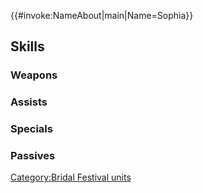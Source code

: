 {{#invoke:NameAbout|main|Name=Sophia}}{{HeroPage Tabs}}
{{Hero Infobox
|Name=Sophia
|Title=Prescient Bride
|WeaponType=Red Tome
|MoveType=Flying
|Origin=Fire Emblem: The Binding Blade
|Gender=Female
|actorEN=Wendee Lee
|actorJP=大西沙織
|artist=たん旦
|additionDate=May 20, 2022
|releaseDate=May 20, 2022
|cv1=5
|cv2=1000100
|TagID=花嫁ソフィーヤ
|InternalID=807
|Properties=special
|description=Half-dragon gifted with the power of prophecy. She can feel the hopes and dreams of all the people present at the festival. Appears in Fire Emblem: The Binding Blade.
}}
{{Stats Page
|Lv1HP=16|Lv1ATK=10|Lv1SPD=4|Lv1DEF=6|Lv1RES=12
|GRHP=50|GRATK=70|GRSPD=35|GRDEF=70|GRRES=50
}}
==Skills==
===Weapons===
{{Weapons Table
|weapon1=Flux
|weapon1Default=1
|weapon1Unlock=1
|weapon2=Ruin
|weapon2Default=2
|weapon2Unlock=2
|weapon3=Fenrir
|weapon3Default=4
|weapon3Unlock=3
|weapon4=Dragon Bouquet
|weapon4Default=5
|weapon4Unlock=5
}}
===Assists===
{{Assists Table
|assist1=Rally Defense
|assist1Default=4
|assist1Unlock=3
|assist2=Rally Def/Res
|assist2Unlock=4
|assist3=Rally Def/Res+
|assist3Unlock=5
}}
===Specials===
{{Specials Table}}
===Passives===
{{Passives Table
|passiveA1=Atk/Def Push 1
|passiveA2=Atk/Def Push 2
|passiveA3=Atk/Def Push 3
|passiveA4=Atk/Def Push 4
|passiveA1Unlock=2
|passiveA2Unlock=3
|passiveA3Unlock=4
|passiveA4Unlock=5
|passiveC1=Atk/Res Rein 1
|passiveC2=Atk/Res Rein 2
|passiveC3=Atk/Res Rein 3
|passiveC4=Atk/Res Hold
|passiveC1Unlock=2
|passiveC2Unlock=3
|passiveC3Unlock=4
|passiveC4Unlock=5
}}
{{Heroes Navbox}}
[[Category:Bridal Festival units]]
